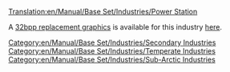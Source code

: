[[Translation:en/Manual/Base Set/Industries/Power Station]]

{{hu/Manual/Base Set/Industries/Gazdasági épületek| név        = Erőmű
| kép        = en/Manual/Base Set/Industries/Powerstation.png
| klíma      = [[en/Mérsékelt]], [[en/Szub-sarkvidéki]]
| elfogad    = [[en/Szén]]
| előállít   = Semmit
| megjegyzés = Nincs jelen a [[hu/Klíma|Szubtrópuson]]
}}

A [[en/Archive/Old 32bpp/32bit Graphics Development#user-info|32bpp replacement graphics]] is available for this industry [[en/Archive/Old 32bpp/List of downloadable 32 bpp tars|here]].

[[Category:en/Manual/Base Set/Industries/Secondary Industries]]
[[Category:en/Manual/Base Set/Industries/Temperate Industries]]
[[Category:en/Manual/Base Set/Industries/Sub-Arctic Industries]]